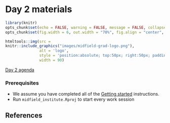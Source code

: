# Day 2 materials {- #day-2} 

<!-- This file is included in the book only if it is listed in the _bookdown.yml file. -->

```r
library(knitr)
opts_chunk$set(echo = FALSE, warning = FALSE, message = FALSE, collapse = TRUE)
opts_chunk$set(fig.width = 6, out.width = "70%", fig.align = "center", fig.asp = 0.618, comment = "#>")
```

```r
htmltools::img(src = 
knitr::include_graphics("images/midfield-grad-logo.png"), 
               alt = 'logo', 
               style = 'position:absolute; top:50px; right:50px; padding:0px;',
               width = 90)
```

[Day 2 agenda](#day2agenda)

### Prerequisites {-} 

- We assume you have completed all of the [Getting started](#getting-started) instructions. 
- Run `midfield_institute.Rproj` to start every work session 



## References {-}

<div id="refs"></div>
